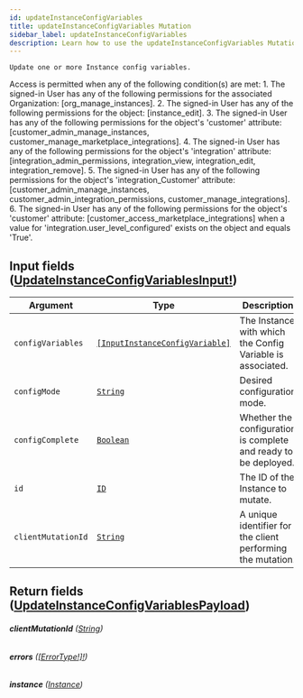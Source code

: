 ```yaml
---
id: updateInstanceConfigVariables
title: updateInstanceConfigVariables Mutation
sidebar_label: updateInstanceConfigVariables
description: Learn how to use the updateInstanceConfigVariables Mutation for 's API.
---
```


    Update one or more Instance config variables.

Access is permitted when any of the following condition(s) are met: 1. The signed-in User has any of the following permissions for the associated Organization: [org_manage_instances]. 2. The signed-in User has any of the following permissions for the object: [instance_edit]. 3. The signed-in User has any of the following permissions for the object's 'customer' attribute: [customer_admin_manage_instances, customer_manage_marketplace_integrations]. 4. The signed-in User has any of the following permissions for the object's 'integration' attribute: [integration_admin_permissions, integration_view, integration_edit, integration_remove]. 5. The signed-in User has any of the following permissions for the object's 'integration_Customer' attribute: [customer_admin_manage_instances, customer_admin_integration_permissions, customer_manage_integrations]. 6. The signed-in User has any of the following permissions for the object's 'customer' attribute: [customer_access_marketplace_integrations] when a value for 'integration.user_level_configured' exists on the object and equals 'True'.

## Input fields ([UpdateInstanceConfigVariablesInput!](api/schema/input_object/UpdateInstanceConfigVariablesInput.mdx))

| Argument           | Type                                                                                       | Description                                                     |
| ------------------ | ------------------------------------------------------------------------------------------ | --------------------------------------------------------------- |
| `configVariables`  | [`[InputInstanceConfigVariable]`](api/schema/input_object/InputInstanceConfigVariable.mdx) | The Instance with which the Config Variable is associated.      |
| `configMode`       | [`String`](api/schema/scalar/String.mdx)                                                   | Desired configuration mode.                                     |
| `configComplete`   | [`Boolean`](api/schema/scalar/Boolean.mdx)                                                 | Whether the configuration is complete and ready to be deployed. |
| `id`               | [`ID`](api/schema/scalar/ID.mdx)                                                           | The ID of the Instance to mutate.                               |
| `clientMutationId` | [`String`](api/schema/scalar/String.mdx)                                                   | A unique identifier for the client performing the mutation.     |

## Return fields ([UpdateInstanceConfigVariablesPayload](api/schema/object/UpdateInstanceConfigVariablesPayload.mdx))

###### <b>clientMutationId</b> ([String](api/schema/scalar/String.mdx))

###### <b>errors</b> ([[ErrorType!]!](api/schema/object/ErrorType.mdx))

###### <b>instance</b> ([Instance](api/schema/object/Instance.mdx))
